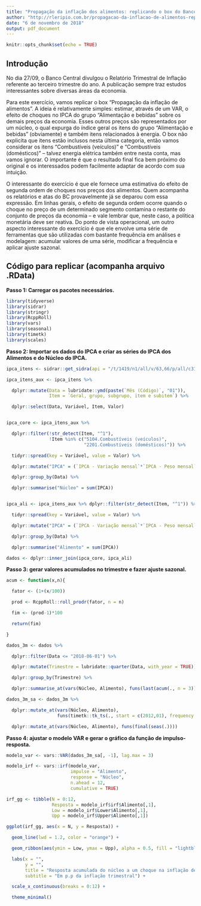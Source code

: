 ---
title: "Propagação da inflação dos alimentos: replicando o box do Banco Central"
author: "http://rleripio.com.br/propagacao-da-inflacao-de-alimentos-replicando-o-box-do-banco-central"
date: "6 de novembro de 2018"
output: pdf_document
---

```{r setup, include=FALSE}
knitr::opts_chunk$set(echo = TRUE)
```

## Introdução

No dia 27/09, o Banco Central divulgou o Relatório Trimestral de Inflação referente ao terceiro trimestre do ano. A publicação sempre traz estudos interessantes sobre diversas áreas da economia.

Para este exercício, vamos replicar o box "Propagação da inflação de alimentos". A ideia é relativamente simples: estimar, através de um VAR, o efeito de choques no IPCA do grupo "Alimentação e bebidas" sobre os demais preços da economia. Esses outros preços são representados por um núcleo, o qual expurga do índice geral os itens do grupo "Alimentação e bebidas" (obviamente) e também itens relacionados à energia. O box não explicita que itens estão inclusos nesta última categoria, então vamos considerar os itens "Combustíveis (veículos)" e "Combustíveis (domésticos)" -- talvez energia elétrica também entre nesta conta, mas vamos ignorar. O importante é que o resultado final fica bem próximo do original e os interessados podem facilmente adaptar de acordo com sua intuição.

O interessante do exercício é que ele fornece uma estimativa do efeito de segunda ordem de choques nos preços dos alimentos. Quem acompanha os relatórios e atas do BC provavelmente já se deparou com essa expressão. Em linhas gerais, o efeito de segunda ordem ocorre quando o choque no preço de um determinado segmento contamina o restante do conjunto de preços da economia -- e vale lembrar que, neste caso, a política monetária deve ser reativa. Do ponto de vista operacional, um outro aspecto interessante do exercício é que ele envolve uma série de ferramentas que são utilizadas com bastante frequência em análises e modelagem: acumular valores de uma série, modificar a frequência e aplicar ajuste sazonal.

## Código para replicar (acompanha arquivo .RData)


**Passo 1: Carregar os pacotes necessários.**

```{r, warning=F, message=F}

library(tidyverse)
library(sidrar)
library(stringr)
library(RcppRoll)
library(vars)
library(seasonal)
library(timetk)
library(scales)

```

**Passo 2: Importar os dados do IPCA e criar as séries do IPCA dos Alimentos e do Núcleo do IPCA.**

```{r, message=F, warning=F}

ipca_itens <- sidrar::get_sidra(api = "/t/1419/n1/all/v/63,66/p/all/c315/7172,7184,7200,7219,7241,7254,7283,7303,7335,7349,7356,7372,7384,7389,7401,7415,7433,7447,7454,7461,7480,7484,7488,7495,7517,7522,7541,7549,7560,7572,7587,7605,7616,7621,7627,7640,7656,7662,7684,7690,7695,7698,7714,7730,7758,7760,7777,7782,7788,12427,107678,109464/d/v63%202,v66%204")

ipca_itens_aux <- ipca_itens %>%

  dplyr::mutate(Data = lubridate::ymd(paste(`Mês (Código)`, "01")),
                Item = `Geral, grupo, subgrupo, item e subitem`) %>%

  dplyr::select(Data, Variável, Item, Valor)


ipca_core <- ipca_itens_aux %>%

  dplyr::filter(!str_detect(Item, "^1"),
                !Item %in% c("5104.Combustíveis (veículos)",
                             "2201.Combustíveis (domésticos)")) %>%

  tidyr::spread(key = Variável, value = Valor) %>%

  dplyr::mutate("IPCA" = (`IPCA - Variação mensal`*`IPCA - Peso mensal`)/100) %>%

  dplyr::group_by(Data) %>%

  dplyr::summarise("Núcleo" = sum(IPCA))


ipca_ali <- ipca_itens_aux %>% dplyr::filter(str_detect(Item, "^1")) %>%

  tidyr::spread(key = Variável, value = Valor) %>%

  dplyr::mutate("IPCA" = (`IPCA - Variação mensal`*`IPCA - Peso mensal`)/100) %>%

  dplyr::group_by(Data) %>%

  dplyr::summarise("Alimento" = sum(IPCA))

dados <- dplyr::inner_join(ipca_core, ipca_ali)

```

**Passo 3: gerar valores acumulados no trimestre e fazer ajuste sazonal.**

```{r, message=F, warning=F}

acum <- function(x,n){

  fator <- (1+(x/100))

  prod <- RcppRoll::roll_prodr(fator, n = n)

  fim <- (prod-1)*100

  return(fim)

}

dados_3m <- dados %>%

  dplyr::filter(Data <= "2018-06-01") %>%

  dplyr::mutate(Trimestre = lubridate::quarter(Data, with_year = TRUE)) %>%

  dplyr::group_by(Trimestre) %>%

  dplyr::summarise_at(vars(Núcleo, Alimento), funs(last(acum(., n = 3))))

dados_3m_sa <- dados_3m %>%

  dplyr::mutate_at(vars(Núcleo, Alimento),
                   funs(timetk::tk_ts(., start = c(2012,01), frequency = 4))) %>%

  dplyr::mutate_at(vars(Núcleo, Alimento), funs(final(seas(.))))


```

**Passo 4: ajustar o modelo VAR e gerar o gráfico da função de impulso-resposta.**

```{r}

modelo_var <- vars::VAR(dados_3m_sa[, -1], lag.max = 3)

modelo_irf <- vars::irf(modelo_var,
                        impulse = "Alimento",
                        response = "Núcleo",
                        n.ahead = 12,
                        cumulative = TRUE)

irf_gg <- tibble(N = 0:12,
                 Resposta = modelo_irf$irf$Alimento[,1],
                 Low = modelo_irf$Lower$Alimento[,1],
                 Upp = modelo_irf$Upper$Alimento[,1])

ggplot(irf_gg, aes(x = N, y = Resposta)) +

  geom_line(lwd = 1.2, color = "orange") +

  geom_ribbon(aes(ymin = Low, ymax = Upp), alpha = 0.5, fill = "lightblue2") +

  labs(x = "",
       y = "",
       title = "Resposta acumulada do núcleo a um choque na inflação de alimentos",
       subtitle = "Em p.p da inflação trimestral") +

  scale_x_continuous(breaks = 0:12) +

  theme_minimal()

```

